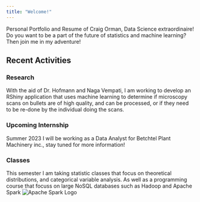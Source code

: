 ```yaml
---
title: "Welcome!"
---
```


Personal Portfolio and Resume of Craig Orman, Data Science extraordinaire! Do you want to be a part of the future of statistics and machine learning? Then join me in my adventure!

## Recent Activities

### Research
With the aid of Dr. Hofmann and Naga Vempati, I am working to develop an RShiny application that uses machine learning to determine if microscopy scans on bullets are of high quality, and can be processed, or if they need to be re-done by the individual doing the scans.

### Upcoming Internship
Summer 2023 I will be working as a Data Analyst for Betchtel Plant Machinery inc., stay tuned for more information!

### Classes
This semester I am taking statistic classes that focus on theoretical distributions, and categorical variable analysis. As well as a programming course that focuss on large NoSQL databases such as Hadoop and Apache Spark
![Apache Spark Logo](./ApacheSpark.png)
